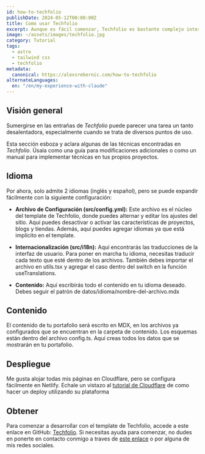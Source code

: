 ```yaml
---
id: how-to-techfolio
publishDate: 2024-05-12T00:00:00Z
title: Como usar Techfolio
excerpt: Aunque es fácil comenzar, Techfolio es bastante complejo internamente. Esta página proporciona documentación sobre algunas de las partes más intrincadas.
image: ~/assets/images/techfolio.jpg
category: Tutorial
tags:
  - astro
  - tailwind css
  - techfolio
metadata:
  canonical: https://alexsrebernic.com/how-to-techfolio
alternateLanguages:
  en: "/en/my-experience-with-claude"
---
```

## Visión general

Sumergirse en las entrañas de _Techfolio_ puede parecer una tarea un tanto desalentadora, especialmente cuando se trata de diversos puntos de uso.

Esta sección esboza y aclara algunas de las técnicas encontradas en _Techfolio_. Úsala como una guía para modificaciones adicionales o como un manual para implementar técnicas en tus propios proyectos.

## Idioma

Por ahora, solo admite 2 idiomas (inglés y español), pero se puede expandir fácilmente con la siguiente configuración:

- **Archivo de Configuración (src/config.yml):** Este archivo es el núcleo del template de Techfolio, donde puedes alternar y editar los ajustes del sitio. Aquí puedes desactivar o activar las características de proyectos, blogs y tiendas. Además, aquí puedes agregar idiomas ya que está implícito en el template.

- **Internacionalización (src/i18n):** Aquí encontrarás las traducciones de la interfaz de usuario. Para poner en marcha tu idioma, necesitas traducir cada texto que esté dentro de los archivos. También debes importar el archivo en utils.tsx y agregar el caso dentro del switch en la función useTranslations.

- **Contenido:** Aquí escribirás todo el contenido en tu idioma deseado. Debes seguir el patrón de datos/idioma/nombre-del-archivo.mdx

## Contenido

El contenido de tu portafolio será escrito en MDX, en los archivos ya configurados que se encuentran en la carpeta de contenido. Los esquemas están dentro del archivo config.ts. Aquí creas todos los datos que se mostrarán en tu portafolio.

## Despliegue

Me gusta alojar todas mis páginas en Cloudflare, pero se configura fácilmente en Netlify. Echale un vistazo al [tutorial de Cloudflare](https://developers.cloudflare.com/pages/framework-guides/deploy-an-astro-site/#deploy-an-astro-site) de como hacer un deploy utilizando su plataforma

## Obtener

Para comenzar a desarrollar con el template de Techfolio, accede a este enlace en GitHub: [Techfolio](https://github.com/alexsrebernic/Techfolio). Si necesitas ayuda para comenzar, no dudes en ponerte en contacto conmigo a traves de [este enlace](/contact) o por alguna de mis redes sociales.
